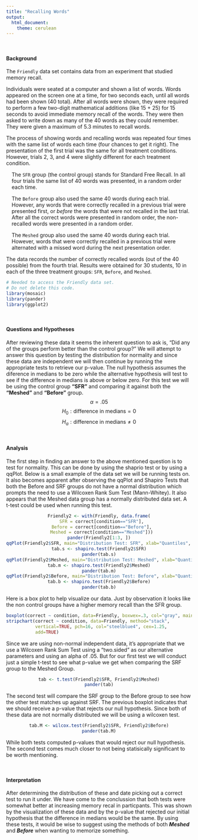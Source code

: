 ```yaml
---
title: "Recalling Words"
output: 
  html_document:
    theme: cerulean
---
```


<br />

#### Background

The `Friendly` data set contains data from an experiment that studied memory recall. 

Individuals were seated at a computer and shown a list of words. Words appeared on the screen one at a time, for two seconds each, until all words had been shown (40 total). After all words were shown, they were required to perform a few two-digit mathematical additions (like 15 + 25) for 15 seconds to avoid immediate memory recall of the words. They were then asked to write down as many of the 40 words as they could remember. They were given a maximum of 5.3 minutes to recall words.

The process of showing words and recalling words was repeated four times with the same list of words each time (four chances to get it right). The presentation of the first trial was the same for all treatment conditions. However, trials 2, 3, and 4 were slightly different for each treatment condition.

<div style="padding-left:15px;">

The `SFR` group (the control group) stands for Standard Free Recall. In all four trials the same list of 40 words was presented, in a random order each time.

The `Before` group also used the same 40 words during each trial. However, any words that were correctly recalled in a previous trial were presented first, or *before* the words that were not recalled in the last trial. After all the correct words were presented in random order, the non-recalled words were presented in a random order.

The `Meshed` group also used the same 40 words during each trial. However, words that were correctly recalled in a previous trial were alternated with a missed word during the next presentation order. 

</div>

The data records the number of correctly recalled words (out of the 40 possible) from the fourth trial. Results were obtained for 30 students, 10 in each of the three treatment groups: `SFR`, `Before`, and `Meshed`. 

```r
# Needed to access the Friendly data set.
# Do not delete this code.
library(mosaic)
library(pander)
library(ggplot2)
```

<br />

#### Questions and Hypotheses
After reviewing these data it seems the inherent question to ask is, "Did any of the groups perform better than the control group?" We will attempt to answer this question by testing the distribution for normality and since these data are independent we will then continue by running the appropriate tests to retrieve our p-value. The null hypothesis assumes the diference in medians to be zero while the alternative hypothesis will test to see if the difference in medians is above or below zero. For this test we will be using the control group **"SFR"** and comparing it against both the **"Meshed"** and **"Before"** group. 
$$
\alpha = .05
$$
$$
  H_0: \text{difference in medians} = 0
$$
$$
  H_a: \text{difference in medians} \neq 0
$$

<br />

#### Analysis

The first step in finding an answer to the above mentioned question is to test for normality. This can be done by using the shaprio test or by using a qqPlot. Below is a small example of the data set we will be running tests on. It also becomes apparent after observing the qqPlot and Shapiro Tests that both the Before and SRF groups do not have a normal distribution which prompts the need to use a Wilcoxen Rank Sum Test (Mann-Whitey). It also appears that the Meshed data group has a normally distributed data set. A t-test could be used when running this test.  

<center>
```r
Friendly2 <- with(Friendly, data.frame(
  SFR = correct[condition=="SFR"],
  Before = correct[condition=="Before"],
  Meshed = correct[condition=="Meshed"]))
pander(Friendly2[1:3, ])
qqPlot(Friendly2$SFR, main="Distribution Test: SFR", xlab="Quantiles", ylab="Correct", col.lines = "#0077b3", col = "#800000", lwd = 1.5, cex = 1, pch = 19)
tab.s <- shapiro.test(Friendly2$SFR)
pander(tab.s)
qqPlot(Friendly2$Meshed, main="Distribution Test: Meshed", xlab="Quantiles", ylab="Correct", col.lines = "#0077b3", col = "#800000", lwd = 1.5, cex = 1, pch = 19)
tab.m <- shapiro.test(Friendly2$Meshed)
pander(tab.m)
qqPlot(Friendly2$Before, main="Distribution Test: Before", xlab="Quantiles", ylab="Correct", col.lines = "#0077b3", col = "#800000", lwd = 1.5, cex = 1, pch = 19)
tab.b <- shapiro.test(Friendly2$Before)
pander(tab.b)
```
</center>

Here is a box plot to help visualize our data. Just by observation it looks like the non control groups have a higher memory recall than the SFR group. 
```r
boxplot(correct ~ condition, data=Friendly, boxwex=.3, col="gray", main="Memory Recall Group Comparrison")
stripchart(correct ~ condition, data=Friendly, method="stack", 
           vertical=TRUE, pch=16, col="steelblue4", cex=1.25,
           add=TRUE)
```

Since we are using non-normal independent data, it's appropriate that we use a Wilcoxen Rank Sum Test using a "two.sided" as our alternative parameters and using an alpha of .05. But for our first test we will conduct just a simple t-test to see what p-value we get when comparing the SRF group to the Meshed Group.

<center>
```r
tab <- t.test(Friendly2$SFR, Friendly2$Meshed)
pander(tab)
```
</center>

The second test will compare the SRF group to the Before group to see how the other test matches up against SRF. The previous boxplot indicates that we should receive a p-value that rejects our null hypothesis. Since both of these data are not normally distributed we will be using a wilcoxen test. 

<center>
```r
tab.M <- wilcox.test(Friendly2$SFR, Friendly2$Before)
pander(tab.M)
```
</center>

While both tests computed p-values that would reject our null hypothesis. The second test comes much closer to not being statisically significant to be worth mentioning. 

<br />

#### Interpretation
After determining the distribution of these and date picking out a correct test to run it under. We have come to the conclussion that both tests were somewhat better at increasing memory recal in particpants. This was shown by the visualization of these data and by the p-value that rejected our initial hypothesis that the difference in medians would be the same. By using these tests, it would be wise to suggest using the methods of both ***Meshed*** and ***Before*** when wanting to memorize something. 


